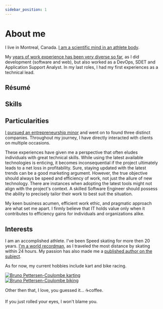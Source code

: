 ```yaml
---
sidebar_position: 1
---
```




# About me

I live in Montreal, Canada. [I am a scientific mind in an athlete body](https://passionpvss.blogspot.com/2017/06/scientist-mind-athlete-body.html).

My <a href="/docs/category/experiences/" target="_blank"><ExperienceTotal/> years of work experience has been very diverse so far</a>, as I did development (software and web), but also worked as a DevOps, SDET and Application Support Analyst. In my last roles, I had my first experiences as a technical lead.

## Résumé

<MarkdownLink button
  to='https://registry.jsonresume.org/brunopc-net'
  text='Online 📃'
/>

<MarkdownLink button
  to='https://registry.jsonresume.org/brunopc-net.json'
  text='JSON 📃'
/>

<MarkdownLink button
  to='https://registry.jsonresume.org/brunopc-net.yaml'
  text='Yaml 📃'
/>

<MarkdownLink button
  to='files/resume.pdf'
  text='PDF 📃'
/>

## Skills

<SkillTable />

## Particularities

[I pursued an entrepreneurship minor](/docs/education/entrepreneurship-minor) and went on to found three distinct companies. Throughout my journey, I have directly interacted with clients on multiple occasions.

These experiences have given me a perspective that often eludes individuals with great technical skills. While using the latest available technologies is enticing, it becomes inconsequential if the project ultimately leads to a net loss in profitability. Sure, staying updated with the latest trends can be a good marketing argument. However, the true objective should always be speed and efficiency of work, not just the allure of new technology. There are instances when adopting the latest tools might not align with the project's context. A skilled Software Engineer should possess the ability to precisely tailor their work to best suit the situation.

My keen business acumen, efficient work ethic, and pragmatic approach are what set me apart. I firmly believe that IT holds value only when it contributes to efficiency gains for individuals and organizations alike.

## Interests

I am an accomplished athlete. I've been Speed skating for more then 20 years. [I'm a world recordman](https://www-rollerenligne-com.translate.goog/rencontre-avec-bruno-pettersen-coulombe-vainqueur-solo-des-24h-rollers-de-montreal-canada/?_x_tr_sl=fr&_x_tr_tl=en&_x_tr_hl=fr&_x_tr_pto=wapp), as I traveled the most distance by skating within 24 hours. My passion has also made me a [published author on the subject](../static/files/Preview_Le_patinage_de_vitesse_courte_piste_2.pdf).

As for now, my current hobbies include kart and bike racing.

<div className="row">
  <div className="sideBySide">
    <a href="https://www.facebook.com/bruno.dorais.9">
      <img
        src={ImgKarting}
        loading="lazy"
        alt="Bruno Pettersen-Coulombe karting"
        srcset={ImgKartingSmall+" 245w, "+ImgKarting+" 485w"}
        sizes="(max-width: 510px) 245px"
      />
    </a>
  </div>
  <div className="sideBySide">
    <a href="https://ngrandphotography.com/">  
      <img
        src={ImgBiking}
        loading="lazy"
        alt="Bruno Pettersen-Coulombe biking"
        srcset={ImgBikingSmall+" 245w, "+ImgBiking+" 485w"}
        sizes="(max-width: 510px) 245px"
      />
    </a>
  </div>
</div>

Other then that, I love, you guessed it… ☕coffee.

If you just rolled your eyes, I won't blame you.